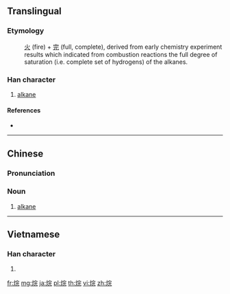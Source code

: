 {{character info/new}}
==Translingual==

===Etymology===
: [[火]] (fire) + [[完]] (full, complete), derived from early chemistry experiment results which indicated from combustion reactions the full degree of saturation (i.e. complete set of hydrogens) of the alkanes.

===Han character===
{{Han char|rn=86|rad=火|as=07|sn=11|four=93811|canj=FJMU|ids=⿰火完}}

# [[alkane]]

====References====
* {{Han ref|kx=0671.190|dkj=19047|hdz=32206.010|uh=70F7|ud=28919|bh=D64A|bd=54858}}

----

==Chinese==
{{zh-forms}}

===Pronunciation===
{{zh-pron
|m=wán
|c=jyun4,jyun4-2
|cat=n
}}

===Noun===
{{zh-noun}}

# [[alkane]]

----

==Vietnamese==

===Han character===
{{vi-hantu|[[hoàn]]|rs=火07}}

# {{defn|lang=vi|sort=火07}}

[[fr:烷]]
[[mg:烷]]
[[ja:烷]]
[[pl:烷]]
[[th:烷]]
[[vi:烷]]
[[zh:烷]]